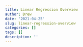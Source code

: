 ```yaml
---
title: Linear Regression Overview
author: Drew
date: '2021-04-25'
slug: linear-regression-overview
categories: []
tags: []
description: ''
---
```

